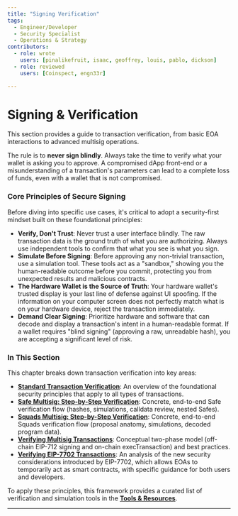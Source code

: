 ```yaml
---
title: "Signing Verification"
tags:
  - Engineer/Developer
  - Security Specialist
  - Operations & Strategy
contributors:
  - role: wrote
    users: [pinalikefruit, isaac, geoffrey, louis, pablo, dickson]
  - role: reviewed
    users: [Coinspect, engn33r]

---
```




<TagProvider>
<TagFilter />

# Signing & Verification

<TagList tags={frontmatter.tags} />
<AttributionList contributors={frontmatter.contributors} />

This section provides a guide to transaction verification, from basic EOA interactions to advanced multisig operations.

The rule is to **never sign blindly**. Always take the time to verify what your wallet is asking you to approve. A compromised dApp front-end or a misunderstanding of a transaction's parameters can lead to a complete loss of funds, even with a wallet that is not compromised.

### Core Principles of Secure Signing

Before diving into specific use cases, it's critical to adopt a security-first mindset built on these foundational principles:

- **Verify, Don't Trust**: Never trust a user interface blindly. The raw transaction data is the ground truth of what you are authorizing. Always use independent tools to confirm that what you see is what you sign.
- **Simulate Before Signing**: Before approving any non-trivial transaction, use a simulation tool. These tools act as a "sandbox," showing you the human-readable outcome before you commit, protecting you from unexpected results and malicious contracts.
- **The Hardware Wallet is the Source of Truth**: Your hardware wallet's trusted display is your last line of defense against UI spoofing. If the information on your computer screen does not perfectly match what is on your hardware device, reject the transaction immediately.
- **Demand Clear Signing**: Prioritize hardware and software that can decode and display a transaction's intent in a human-readable format. If a wallet requires "blind signing" (approving a raw, unreadable hash), you are accepting a significant level of risk.

### In This Section

This chapter breaks down transaction verification into key areas:

- **[Standard Transaction Verification](/wallet-security/verifying-standard-transactions)**: An overview of the foundational security principles that apply to all types of transactions.
- **[Safe Multisig: Step-by-Step Verification](/wallet-security/secure-multisig-safe-verification)**: Concrete, end-to-end Safe verification flow (hashes, simulations, calldata review, nested Safes).
- **[Squads Multisig: Step-by-Step Verification](/wallet-security/secure-multisig-squads-verification)**: Concrete, end-to-end Squads verification flow (proposal anatomy, simulations, decoded program data).
- **[Verifying Multisig Transactions](/wallet-security/secure-multisig-signing-process)**: Conceptual two-phase model (off-chain EIP-712 signing and on-chain execTransaction) and best practices.
- **[Verifying EIP-7702 Transactions](/wallet-security/verifying-7702)**: An analysis of the new security considerations introduced by EIP-7702, which allows EOAs to temporarily act as smart contracts, with specific guidance for both users and developers.

To apply these principles, this framework provides a curated list of verification and simulation tools in the **[Tools & Resources](/wallet-security/tools-&-resources)**.

---

</TagProvider>
<ContributeFooter />